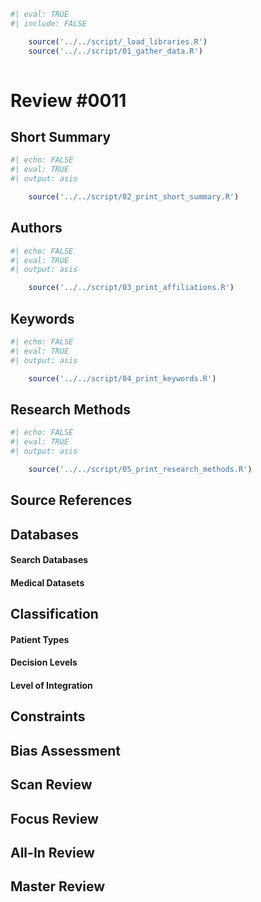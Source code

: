 ```r
#| eval: TRUE
#| include: FALSE

    source('../../script/_load_libraries.R')
    source('../../script/01_gather_data.R')
    
```

# Review #0011 {.unnumbered}

## Short Summary

```r
#| echo: FALSE
#| eval: TRUE
#| output: asis

    source('../../script/02_print_short_summary.R')
```

## Authors

```r
#| echo: FALSE
#| eval: TRUE
#| output: asis

    source('../../script/03_print_affiliations.R')
```

## Keywords

```r
#| echo: FALSE
#| eval: TRUE
#| output: asis

    source('../../script/04_print_keywords.R')
```

## Research Methods

```r
#| echo: FALSE
#| eval: TRUE
#| output: asis

    source('../../script/05_print_research_methods.R')
```

## Source References

## Databases

#### Search Databases

#### Medical Datasets

## Classification

#### Patient Types

#### Decision Levels

#### Level of Integration

## Constraints

## Bias Assessment

## Scan Review

## Focus Review

## All-In Review

## Master Review
